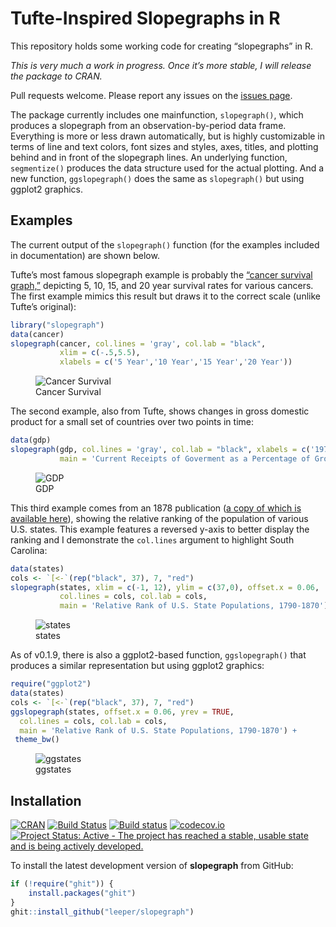 # Tufte-Inspired Slopegraphs in R

This repository holds some working code for creating "slopegraphs" in R.

*This is very much a work in progress. Once it's more stable, I will release the package to CRAN.*

Pull requests welcome. Please report any issues on the [issues page](https://github.com/leeper/slopegraph/issues).

The package currently includes one mainfunction, `slopegraph()`, which produces a slopegraph from an observation-by-period data frame. Everything is more or less drawn automatically, but is highly customizable in terms of line and text colors, font sizes and styles, axes, titles, and plotting behind and in front of the slopegraph lines. An underlying function, `segmentize()` produces the data structure used for the actual plotting. And a new function, `ggslopegraph()` does the same as `slopegraph()` but using ggplot2 graphics.

## Examples

The current output of the `slopegraph()` function (for the examples included in documentation) are shown below. 

Tufte's most famous slopegraph example is probably the ["cancer survival graph,"](http://www.edwardtufte.com/bboard/q-and-a-fetch-msg?msg_id=0003nk) depicting 5, 10, 15, and 20 year survival rates for various cancers. The first example mimics this result but draws it to the correct scale (unlike Tufte's original):

```r
library("slopegraph")
data(cancer)
slopegraph(cancer, col.lines = 'gray', col.lab = "black", 
           xlim = c(-.5,5.5), 
           xlabels = c('5 Year','10 Year','15 Year','20 Year'))
```

![Cancer Survival](https://rawgithub.com/leeper/slopegraph/master/inst/examples/cancer-survival-1.svg)


The second example, also from Tufte, shows changes in gross domestic product for a small set of countries over two points in time:

```r
data(gdp)
slopegraph(gdp, col.lines = 'gray', col.lab = "black", xlabels = c('1970','1979'),  
           main = 'Current Receipts of Goverment as a Percentage of Gross Domestic Product')
```

![GDP](https://rawgithub.com/leeper/slopegraph/master/inst/examples/gdp-1.svg)

This third example comes from an 1878 publication ([a copy of which is available here](http://www.davidrumsey.com/luna/servlet/detail/RUMSEY~8~1~207741~3003452:Chart-Exhibiting-the-Relative-Rank-)), showing the relative ranking of the population of various U.S. states. This example features a reversed y-axis to better display the ranking and I demonstrate the `col.lines` argument to highlight South Carolina:

```r
data(states)
cols <- `[<-`(rep("black", 37), 7, "red")
slopegraph(states, xlim = c(-1, 12), ylim = c(37,0), offset.x = 0.06,
           col.lines = cols, col.lab = cols, 
           main = 'Relative Rank of U.S. State Populations, 1790-1870')
```

![states](https://rawgithub.com/leeper/slopegraph/master/inst/examples/states-1.svg)

As of v0.1.9, there is also a ggplot2-based function, `ggslopegraph()` that produces a similar representation but using ggplot2 graphics:

```r
require("ggplot2")
data(states)
cols <- `[<-`(rep("black", 37), 7, "red")
ggslopegraph(states, offset.x = 0.06, yrev = TRUE,
  col.lines = cols, col.lab = cols, 
  main = 'Relative Rank of U.S. State Populations, 1790-1870') +
 theme_bw()    
```

![ggstates](https://rawgithub.com/leeper/slopegraph/master/inst/examples/ggstates-1.svg)



## Installation

[![CRAN](http://www.r-pkg.org/badges/version/slopegraph)](http://cran.r-project.org/package=slopegraph)
[![Build Status](https://travis-ci.org/leeper/slopegraph.svg?branch=master)](https://travis-ci.org/leeper/slopegraph)
[![Build status](https://ci.appveyor.com/api/projects/status/t6nxndmvvcw3gw7f/branch/master?svg=true)](https://ci.appveyor.com/project/leeper/slopegraph/branch/master)
[![codecov.io](http://codecov.io/github/leeper/slopegraph/coverage.svg?branch=master)](http://codecov.io/github/leeper/slopegraph?branch=master)
[![Project Status: Active - The project has reached a stable, usable state and is being actively developed.](http://www.repostatus.org/badges/latest/active.svg)](http://www.repostatus.org/#active)

To install the latest development version of **slopegraph** from GitHub:

```R
if (!require("ghit")) {
    install.packages("ghit")
}
ghit::install_github("leeper/slopegraph")
```

